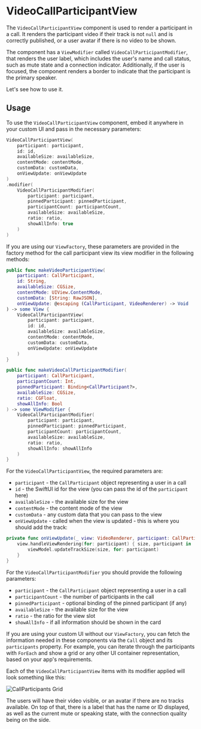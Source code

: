 # VideoCallParticipantView

The `VideoCallParticipantView` component is used to render a participant in a call. It renders the participant video if their track is not `null` and is correctly published, or a user avatar if there is no video to be shown.

The component has a `ViewModifier` called `VideoCallParticipantModifier`, that renders the user label, which includes the user's name and call status, such as mute state and a connection indicator. Additionally, if the user is focused, the component renders a border to indicate that the participant is the primary speaker.

Let's see how to use it.

## Usage

To use the `VideoCallParticipantView` component, embed it anywhere in your custom UI and pass in the necessary parameters:

```swift
VideoCallParticipantView(
    participant: participant,
    id: id,
    availableSize: availableSize,
    contentMode: contentMode,
    customData: customData,
    onViewUpdate: onViewUpdate
)
.modifier(
    VideoCallParticipantModifier(
        participant: participant,
        pinnedParticipant: pinnedParticipant,
        participantCount: participantCount,
        availableSize: availableSize,
        ratio: ratio,
        showAllInfo: true
    )
)
```

If you are using our `ViewFactory`, these parameters are provided in the factory method for the call participant view its view modifier in the following methods:

```swift
public func makeVideoParticipantView(
    participant: CallParticipant,
    id: String,
    availableSize: CGSize,
    contentMode: UIView.ContentMode,
    customData: [String: RawJSON],
    onViewUpdate: @escaping (CallParticipant, VideoRenderer) -> Void
) -> some View {
    VideoCallParticipantView(
        participant: participant,
        id: id,
        availableSize: availableSize,
        contentMode: contentMode,
        customData: customData,
        onViewUpdate: onViewUpdate
    )
}

public func makeVideoCallParticipantModifier(
    participant: CallParticipant,
    participantCount: Int,
    pinnedParticipant: Binding<CallParticipant?>,
    availableSize: CGSize,
    ratio: CGFloat,
    showAllInfo: Bool
) -> some ViewModifier {
    VideoCallParticipantModifier(
        participant: participant,
        pinnedParticipant: pinnedParticipant,
        participantCount: participantCount,
        availableSize: availableSize,
        ratio: ratio,
        showAllInfo: showAllInfo
    )
}
```

For the `VideoCallParticipantView`, the required parameters are:
- `participant` - the `CallParticipant` object representing a user in a call
- `id` - the SwiftUI id for the view (you can pass the id of the `participant` here)
- `availableSize` - the available size for the view
- `contentMode` - the content mode of the view
- `customData` - any custom data that you can pass to the view
- `onViewUpdate` - called when the view is updated - this is where you should add the track:

```swift
private func onViewUpdate(_ view: VideoRenderer, participant: CallParticipant) {
    view.handleViewRendering(for: participant) { size, participant in
        viewModel.updateTrackSize(size, for: participant)
    }
}
```

For the `VideoCallParticipantModifier` you should provide the following parameters:
- `participant` - the `CallParticipant` object representing a user in a call
- `participantCount` - the number of participants in the call
- `pinnedParticipant` - optional binding of the pinned participant (if any)
- `availableSize` - the available size for the view
- `ratio` - the ratio for the view slot
- `showAllInfo` - if all information should be shown in the card

If you are using your custom UI without our `ViewFactory`, you can fetch the information needed in these components via the `Call` object and its `participants` property. For example, you can iterate through the participants with `ForEach` and show a grid or any other UI container representation, based on your app's requirements.

Each of the `VideoCallParticipantView` items with its modifier applied will look something like this:

![CallParticipants Grid](https://user-images.githubusercontent.com/17215808/223418304-d21a2018-f0d2-4d37-afd0-87ef071e49b6.png)

The users will have their video visible, or an avatar if there are no tracks available. On top of that, there is a label that has the name or ID displayed, as well as the current mute or speaking state, with the connection quality being on the side.

